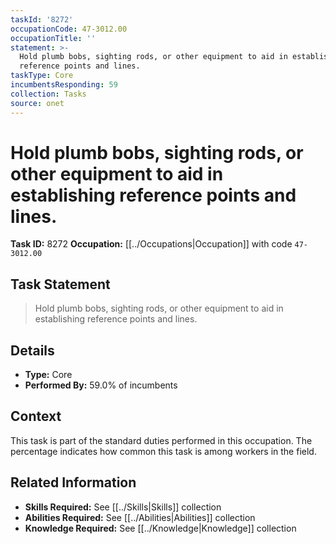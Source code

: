 ```yaml
---
taskId: '8272'
occupationCode: 47-3012.00
occupationTitle: ''
statement: >-
  Hold plumb bobs, sighting rods, or other equipment to aid in establishing
  reference points and lines.
taskType: Core
incumbentsResponding: 59
collection: Tasks
source: onet
---
```

# Hold plumb bobs, sighting rods, or other equipment to aid in establishing reference points and lines.

**Task ID:** 8272
**Occupation:** [[../Occupations|Occupation]] with code `47-3012.00`

## Task Statement

> Hold plumb bobs, sighting rods, or other equipment to aid in establishing reference points and lines.

## Details

- **Type:** Core
- **Performed By:** 59.0% of incumbents

## Context

This task is part of the standard duties performed in this occupation. The percentage indicates how common this task is among workers in the field.

## Related Information

- **Skills Required:** See [[../Skills|Skills]] collection
- **Abilities Required:** See [[../Abilities|Abilities]] collection
- **Knowledge Required:** See [[../Knowledge|Knowledge]] collection
